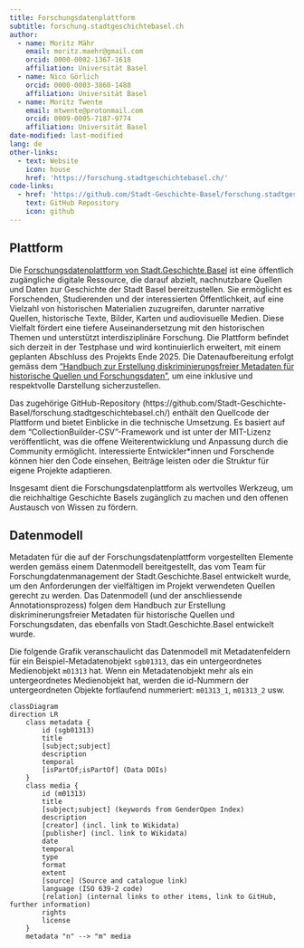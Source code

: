 ```yaml
---
title: Forschungsdatenplattform
subtitle: forschung.stadtgeschichtebasel.ch
author:
  - name: Moritz Mähr
    email: moritz.maehr@gmail.com
    orcid: 0000-0002-1367-1618
    affiliation: Universität Basel
  - name: Nico Görlich
    orcid: 0000-0003-3860-1488
    affiliation: Universität Basel
  - name: Moritz Twente
    email: mtwente@protonmail.com
    orcid: 0009-0005-7187-9774
    affiliation: Universität Basel
date-modified: last-modified
lang: de
other-links:
  - text: Website
    icon: house
    href: 'https://forschung.stadtgeschichtebasel.ch/'
code-links:
  - href: 'https://github.com/Stadt-Geschichte-Basel/forschung.stadtgeschichtebasel.ch/'
    text: GitHub Repository
    icon: github
---
```


## Plattform

Die [Forschungsdatenplattform von Stadt.Geschichte.Basel](https://forschung.stadtgeschichtebasel.ch/) ist eine öffentlich zugängliche digitale Ressource, die darauf abzielt, nachnutzbare Quellen und Daten zur Geschichte der Stadt Basel bereitzustellen. Sie ermöglicht es Forschenden, Studierenden und der interessierten Öffentlichkeit, auf eine Vielzahl von historischen Materialien zuzugreifen, darunter narrative Quellen, historische Texte, Bilder, Karten und audiovisuelle Medien. Diese Vielfalt fördert eine tiefere Auseinandersetzung mit den historischen Themen und unterstützt interdisziplinäre Forschung. Die Plattform befindet sich derzeit in der Testphase und wird kontinuierlich erweitert, mit einem geplanten Abschluss des Projekts Ende 2025. Die Datenaufbereitung erfolgt gemäss dem ["Handbuch zur Erstellung diskriminierungsfreier Metadaten für historische Quellen und Forschungsdaten"](/products/research-data/handbuch/index.qmd), um eine inklusive und respektvolle Darstellung sicherzustellen.

Das zugehörige GitHub-Repository (https://github.com/Stadt-Geschichte-Basel/forschung.stadtgeschichtebasel.ch/) enthält den Quellcode der Plattform und bietet Einblicke in die technische Umsetzung. Es basiert auf dem "CollectionBuilder-CSV"-Framework und ist unter der MIT-Lizenz veröffentlicht, was die offene Weiterentwicklung und Anpassung durch die Community ermöglicht. Interessierte Entwickler*innen und Forschende können hier den Code einsehen, Beiträge leisten oder die Struktur für eigene Projekte adaptieren.

Insgesamt dient die Forschungsdatenplattform als wertvolles Werkzeug, um die reichhaltige Geschichte Basels zugänglich zu machen und den offenen Austausch von Wissen zu fördern. 

## Datenmodell

Metadaten für die auf der Forschungsdatenplattform vorgestellten Elemente werden gemäss einem Datenmodell bereitgestellt, das vom Team für Forschungdatenmanagement der Stadt.Geschichte.Basel entwickelt wurde, um den Anforderungen der vielfältigen im Projekt verwendeten Quellen gerecht zu werden. Das Datenmodell (und der anschliessende Annotationsprozess) folgen dem Handbuch zur Erstellung diskriminerungsfreier Metadaten für historische Quellen und Forschungsdaten, das ebenfalls von Stadt.Geschichte.Basel entwickelt wurde.

Die folgende Grafik veranschaulicht das Datenmodell mit Metadatenfeldern für ein Beispiel-Metadatenobjekt `sgb01313`, das ein untergeordnetes Medienobjekt `m01313` hat. Wenn ein Metadatenobjekt mehr als ein untergeordnetes Medienobjekt hat, werden die id-Nummern der untergeordneten Objekte fortlaufend nummeriert: `m01313_1`, `m01313_2` usw.

```mermaid
classDiagram
direction LR
    class metadata {
        id (sgb01313)
        title
        [subject;subject]
        description
        temporal
        [isPartOf;isPartOf] (Data DOIs)
    }
    class media {
        id (m01313)
        title
        [subject;subject] (keywords from GenderOpen Index)
        description
        [creator] (incl. link to Wikidata)
        [publisher] (incl. link to Wikidata)
        date
        temporal
        type
        format
        extent
        [source] (Source and catalogue link)
        language (ISO 639-2 code)
        [relation] (internal links to other items, link to GitHub, further information)
        rights
        license
    }
    metadata "n" --> "m" media
```